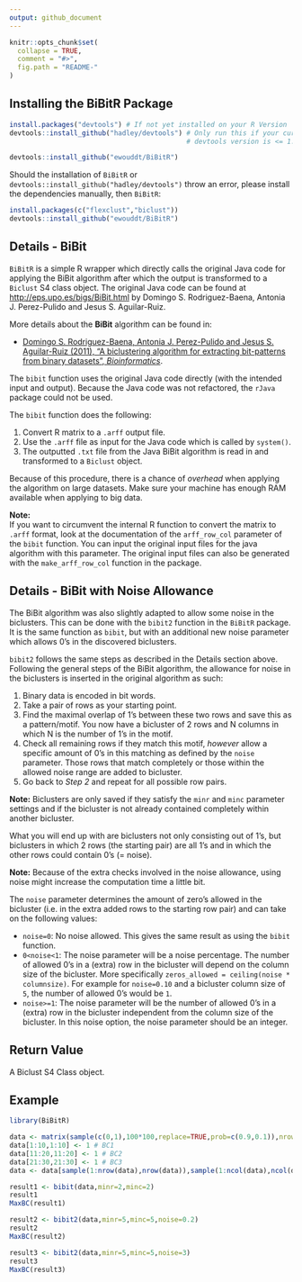 ```yaml
---
output: github_document
---
```


<!-- README.md is generated from README.Rmd. Please edit that file -->

```r
knitr::opts_chunk$set(
  collapse = TRUE,
  comment = "#>",
  fig.path = "README-"
)
```


## Installing the BiBitR Package


```r
install.packages("devtools") # If not yet installed on your R Version
devtools::install_github("hadley/devtools") # Only run this if your currently installed 
                                            # devtools version is <= 1.12 (recursive dependencies bug)

devtools::install_github("ewouddt/BiBitR")
```

Should the installation of `BiBitR` or `devtools::install_github("hadley/devtools")` throw an error, please install the dependencies manually, then `BiBitR`:
```r
install.packages(c("flexclust","biclust"))
devtools::install_github("ewouddt/BiBitR")
```

## Details - BiBit

`BiBitR` is a simple R wrapper which directly calls the original Java code for applying the BiBit algorithm after which the output is transformed to a `Biclust` S4 class object.
The original Java code can be found at [http://eps.upo.es/bigs/BiBit.html](http://eps.upo.es/bigs/BiBit.html) by Domingo S. Rodriguez-Baena, Antonia J. Perez-Pulido and Jesus S. Aguilar-Ruiz.

More details about the **BiBit** algorithm can be found in:

* [Domingo S. Rodriguez-Baena, Antonia J. Perez-Pulido and Jesus S. Aguilar-Ruiz (2011), "A biclustering algorithm for extracting bit-patterns from binary datasets", *Bioinformatics*](http://bioinformatics.oxfordjournals.org/content/early/2011/08/08/bioinformatics.btr464.abstract).


The `bibit` function uses the original Java code directly (with the intended input and output). Because the Java code was not refactored, the `rJava` package could not be used.

The `bibit` function does the following:

1. Convert R matrix to a `.arff` output file.
2. Use the `.arff` file as input for the Java code which is called by `system()`.
3. The outputted `.txt` file from the Java BiBit algorithm is read in and transformed to a `Biclust` object.

Because of this procedure, there is a chance of *overhead* when applying the algorithm on large datasets. Make sure your machine has enough RAM available when applying to big data.

**Note:**  
If you want to circumvent the internal R function to convert the matrix to `.arff` format, look at the documentation of the `arff_row_col` parameter of the `bibit` function. You can input the original input files for the java algorithm with this parameter. The original input files can also be generated with the `make_arff_row_col` function in the package.

## Details - BiBit with Noise Allowance

The BiBit algorithm was also slightly adapted to allow some noise in the biclusters. This can be done with the `bibit2` function in the `BiBitR` package. It is the same function as `bibit`, but with an additional new noise parameter which allows 0's in the discovered biclusters.

`bibit2` follows the same steps as described in the Details section above.
Following the general steps of the BiBit algorithm, the allowance for noise in the biclusters is inserted in the original algorithm as such:

1. Binary data is encoded in bit words.
2. Take a pair of rows as your starting point.
3. Find the maximal overlap of 1's between these two rows and save this as a pattern/motif. You now have a bicluster of 2 rows and N columns in which N is the number of 1's in the motif.
4. Check all remaining rows if they match this motif, *however* allow a specific amount of 0's in this matching as defined by the `noise` parameter. Those rows that match completely or those within the allowed noise range are added to bicluster.
5. Go back to *Step 2* and repeat for all possible row pairs.

**Note:** Biclusters are only saved if they satisfy the `minr` and `minc` parameter settings and if the bicluster is not already contained completely within another bicluster.

What you will end up with are biclusters not only consisting out of 1's, but biclusters in which 2 rows (the starting pair) are all 1's and in which the other rows could contain 0's (= noise).

**Note:** Because of the extra checks involved in the noise allowance, using noise might increase the computation time a little bit.

The `noise` parameter determines the amount of zero's allowed in the bicluster (i.e. in the extra added rows to the starting row pair) and can take on the following values:

* `noise=0`: No noise allowed. This gives the same result as using the `bibit` function.
* `0<noise<1`: The noise parameter will be a noise percentage. The number of allowed 0's in a (extra) row in the bicluster will depend on the column size of the bicluster. More specifically `zeros_allowed = ceiling(noise * columnsize)`. For example for `noise=0.10` and a bicluster column size of `5`, the number of allowed 0's would be `1`.
* `noise>=1`: The noise parameter will be the number of allowed 0's in a (extra) row in the bicluster independent from the column size of the bicluster. In this noise option, the noise parameter should be an integer.


## Return Value

A Biclust S4 Class object.

## Example

```r
library(BiBitR)

data <- matrix(sample(c(0,1),100*100,replace=TRUE,prob=c(0.9,0.1)),nrow=100,ncol=100)
data[1:10,1:10] <- 1 # BC1
data[11:20,11:20] <- 1 # BC2
data[21:30,21:30] <- 1 # BC3
data <- data[sample(1:nrow(data),nrow(data)),sample(1:ncol(data),ncol(data))]

result1 <- bibit(data,minr=2,minc=2)
result1
MaxBC(result1)

result2 <- bibit2(data,minr=5,minc=5,noise=0.2)
result2
MaxBC(result2)

result3 <- bibit2(data,minr=5,minc=5,noise=3)
result3
MaxBC(result3)
```

